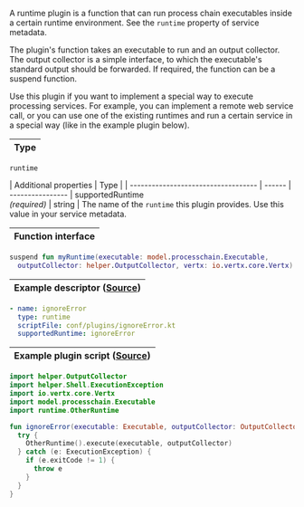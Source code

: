 
A runtime plugin is a function that can run process chain <ScrollLink href="#executables">executables</ScrollLink>
inside a certain runtime environment. See the `runtime` property
of <ScrollLink href="#service-metadata">service metadata</ScrollLink>.

The plugin's function takes an executable to run and an output collector. The
output collector is a simple interface, to which the executable's standard
output should be forwarded. If required, the function can be a suspend function.

Use this plugin if you want to implement a special way to execute processing
services. For example, you can implement a remote web service call, or you
can use one of the existing runtimes and run a certain service in a special
way (like in the example plugin below).


| Type |
| ---- |

`runtime`

| Additional properties               | Type   |
| ----------------------------------- | ------ | ----------------
| supportedRuntime<br />*(required)*  | string | The name of the `runtime` this plugin provides. Use this value in your service metadata.

| Function interface |
| ------------------ |

```kotlin
suspend fun myRuntime(executable: model.processchain.Executable,
  outputCollector: helper.OutputCollector, vertx: io.vertx.core.Vertx)
```

| Example descriptor ([Source](https://github.com/steep-wms/steep-montage/blob/master/conf/plugins/montage.yaml)) |
| ------------------ |

```yaml
- name: ignoreError
  type: runtime
  scriptFile: conf/plugins/ignoreError.kt
  supportedRuntime: ignoreError
```

| Example plugin script ([Source](https://github.com/steep-wms/steep-montage/blob/master/conf/plugins/ignoreError.kts)) |
| --------------------- |

```kotlin
import helper.OutputCollector
import helper.Shell.ExecutionException
import io.vertx.core.Vertx
import model.processchain.Executable
import runtime.OtherRuntime

fun ignoreError(executable: Executable, outputCollector: OutputCollector, vertx: Vertx) {
  try {
    OtherRuntime().execute(executable, outputCollector)
  } catch (e: ExecutionException) {
    if (e.exitCode != 1) {
      throw e
    }
  }
}
```
